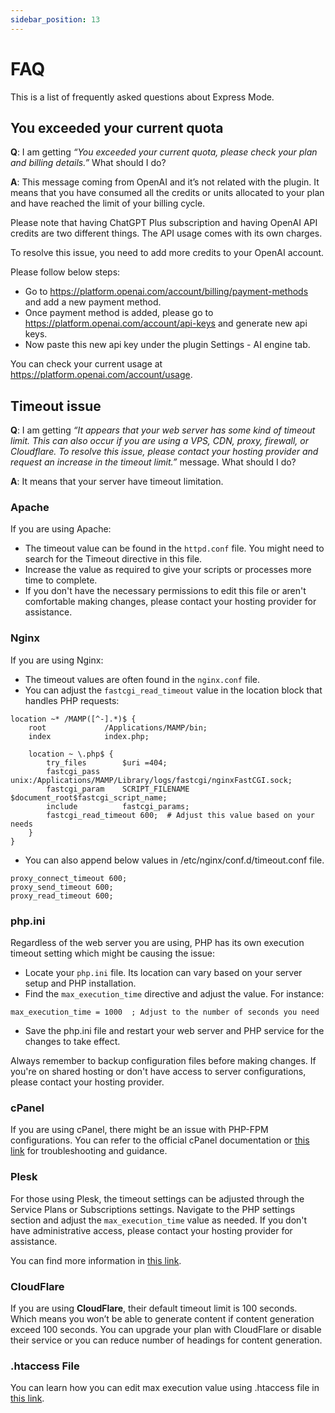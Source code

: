 ```yaml
---
sidebar_position: 13
---
```


# FAQ

This is a list of frequently asked questions about Express Mode.

## You exceeded your current quota

**Q**: I am getting *“You exceeded your current quota, please check your plan and billing details.”* What should I do?

**A**: This message coming from OpenAI and it’s not related with the plugin. It means that you have consumed all the credits or units allocated to your plan and have reached the limit of your billing cycle.

Please note that having ChatGPT Plus subscription and having OpenAI API credits are two different things. The API usage comes with its own charges.

To resolve this issue, you need to add more credits to your OpenAI account. 

Please follow below steps: 

- Go to https://platform.openai.com/account/billing/payment-methods and add a new payment method.
- Once payment method is added, please go to https://platform.openai.com/account/api-keys and generate new api keys.
- Now paste this new api key under the plugin Settings - AI engine tab.

You can check your current usage at https://platform.openai.com/account/usage.

## Timeout issue

**Q**: I am getting *“It appears that your web server has some kind of timeout limit. This can also occur if you are using a VPS, CDN, proxy, firewall, or Cloudflare. To resolve this issue, please contact your hosting provider and request an increase in the timeout limit.”* message. What should I do?

**A**: It means that your server have timeout limitation.

### Apache
If you are using Apache:

- The timeout value can be found in the ```httpd.conf``` file. You might need to search for the Timeout directive in this file.
- Increase the value as required to give your scripts or processes more time to complete.
- If you don't have the necessary permissions to edit this file or aren't comfortable making changes, please contact your hosting provider for assistance.

### Nginx
If you are using Nginx:

- The timeout values are often found in the ```nginx.conf``` file.
- You can adjust the ```fastcgi_read_timeout``` value in the location block that handles PHP requests:

```
location ~* /MAMP([^-].*)$ {
    root             /Applications/MAMP/bin;
    index            index.php;

    location ~ \.php$ {
        try_files        $uri =404;
        fastcgi_pass     unix:/Applications/MAMP/Library/logs/fastcgi/nginxFastCGI.sock;
        fastcgi_param    SCRIPT_FILENAME $document_root$fastcgi_script_name;
        include          fastcgi_params;
        fastcgi_read_timeout 600;  # Adjust this value based on your needs
    }
}
```


- You can also append below values in /etc/nginx/conf.d/timeout.conf file.

```
proxy_connect_timeout 600;
proxy_send_timeout 600;
proxy_read_timeout 600;
```

### php.ini

Regardless of the web server you are using, PHP has its own execution timeout setting which might be causing the issue:

- Locate your ```php.ini``` file. Its location can vary based on your server setup and PHP installation.
- Find the ```max_execution_time``` directive and adjust the value. For instance:

```
max_execution_time = 1000  ; Adjust to the number of seconds you need
```
- Save the php.ini file and restart your web server and PHP service for the changes to take effect.

Always remember to backup configuration files before making changes. If you're on shared hosting or don't have access to server configurations, please contact your hosting provider.

### cPanel
If you are using cPanel, there might be an issue with PHP-FPM configurations. You can refer to the official cPanel documentation or [this link](https://support.cpanel.net/hc/en-us/articles/360057903134-proxy-fcgi-error-errors-when-using-PHP-FPM) for troubleshooting and guidance.

### Plesk
For those using Plesk, the timeout settings can be adjusted through the Service Plans or Subscriptions settings. Navigate to the PHP settings section and adjust the `max_execution_time` value as needed.
If you don't have administrative access, please contact your hosting provider for assistance.

You can find more information in [this link](https://support.plesk.com/hc/en-us/articles/12377347905815-How-to-define-PHP-limit-max-execution-time-for-a-domain-in-Plesk-).

### CloudFlare
If you are using **CloudFlare**, their default timeout limit is 100 seconds. Which means you won’t be able to generate content if content generation exceed 100 seconds. You can upgrade your plan with CloudFlare or disable their service or you can reduce number of headings for content generation.

### .htaccess File

You can learn how you can edit max execution value using .htaccess file in [this link](https://www.hostinger.com/tutorials/how-to-fix-maximum-execution-time-exceeded-error-wordpress).